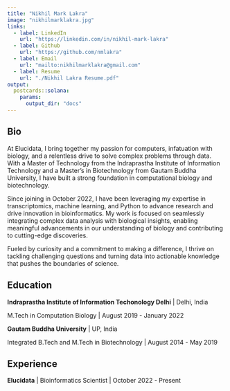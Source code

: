 ```yaml
---
title: "Nikhil Mark Lakra"
image: "nikhilmarklakra.jpg"
links:
  - label: LinkedIn
    url: "https://linkedin.com/in/nikhil-mark-lakra"
  - label: Github
    url: "https://github.com/nmlakra"
  - label: Email
    url: "mailto:nikhilmarklakra@gmail.com"
  - label: Resume
    url: "./Nikhil Lakra Resume.pdf"
output:
  postcards::solana:
    params:
      output_dir: "docs"
---
```

 
## Bio

At Elucidata, I bring together my passion for computers, infatuation with biology, and a relentless drive to solve complex problems through data. With a Master of Technology from the Indraprastha Institute of Information Technology and a Master's in Biotechnology from Gautam Buddha University, I have built a strong foundation in computational biology and biotechnology.

Since joining in October 2022, I have been leveraging my expertise in transcriptomics, machine learning, and Python to advance research and drive innovation in bioinformatics. My work is focused on seamlessly integrating complex data analysis with biological insights, enabling meaningful advancements in our understanding of biology and contributing to cutting-edge discoveries.

Fueled by curiosity and a commitment to making a difference, I thrive on tackling challenging questions and turning data into actionable knowledge that pushes the boundaries of science.

## Education

**Indraprastha Institute of Information Techonology Delhi** | Delhi, India

M.Tech in Computation Biology | August 2019 - January 2022

**Gautam Buddha University** | UP, India 

Integrated B.Tech and M.Tech in Biotechnology | August 2014 - May 2019

## Experience

**Elucidata** | Bioinformatics Scientist | October 2022 - Present

